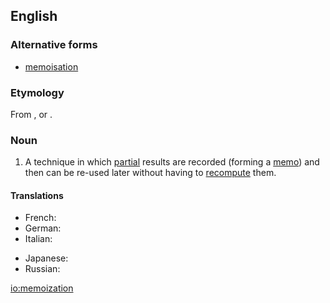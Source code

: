==English==
===Alternative forms===
* [[memoisation]]
===Etymology===
From {{suffix|memoize|ation|lang=en}}, or {{suffix|memo|ization|lang=en}}.

===Noun===
{{wikipedia}}
{{en-noun|-}}

# {{context|computer science|lang=en}} A technique in which [[partial]] results are recorded (forming a [[memo]]) and then can be re-used later without having to [[recompute]] them.

====Translations====
{{trans-top}}
* French: {{t+|fr|mémoization|f}}
* German: {{t|de|Memoisation|f}}
* Italian: {{t|it|memoizzazione|f}}
{{trans-mid}}
* Japanese: {{t|ja|メモ化|tr=memoka|sc=Jpan}}
* Russian: {{t|ru|мемоизация|f|tr=memoizacija|sc=Cyrl}}
{{trans-bottom}}

[[io:memoization]]